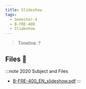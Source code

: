 ```yaml
---
title: Slideshow
tags:
  - Semester-4
  - B-FRE-400
  - Slideshow
---
```

> Timeline: ?


## Files 📂

:::note 2020 Subject and Files
- [B-FRE-400_EN_slideshow.pdf](https://github.com/Studio-17/Epitech-Subjects/raw/main/Semester-4/B-FRE-400/Slideshow/B-FRE-400_EN_slideshow.pdf)
:::
